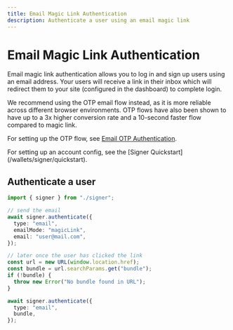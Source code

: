 ```yaml
---
title: Email Magic Link Authentication
description: Authenticate a user using an email magic link
---
```


# Email Magic Link Authentication

Email magic link authentication allows you to log in and sign up users using an email address. Your users will receive a link in their inbox which will redirect them to your site (configured in the dashboard) to complete login.

<Tip>
We recommend using the OTP email flow instead, as it is more reliable across different browser environments. OTP flows have also been shown to have up to a 3x higher conversion rate and a 10-second faster flow compared to magic link.

For setting up the OTP flow, see [Email OTP Authentication](/wallets/signer/authentication/email-otp).

</Tip>

<Tip>
  For setting up an account config, see the [Signer
  Quickstart](/wallets/signer/quickstart).
</Tip>

## Authenticate a user

<CodeBlocks>

```ts twoslash [example.ts]
import { signer } from "./signer";

// send the email
await signer.authenticate({
  type: "email",
  emailMode: "magicLink",
  email: "user@mail.com",
});

// later once the user has clicked the link
const url = new URL(window.location.href);
const bundle = url.searchParams.get("bundle");
if (!bundle) {
  throw new Error("No bundle found in URL");
}

await signer.authenticate({
  type: "email",
  bundle,
});
```

<Markdown src="../../../shared/signer/signer.mdx" />

</CodeBlocks>
